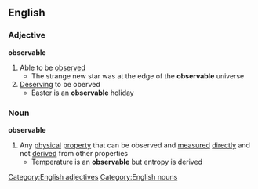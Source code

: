 ==English==
===Adjective===
'''observable'''
#Able to be [[observed]]
#* The strange new star was at the edge of the '''observable''' universe
#[[Deserving]] to be oberved
#* Easter is an '''observable''' holiday
===Noun===
'''observable'''
#Any [[physical]] [[property]] that can be observed and [[measured]] [[directly]] and not [[derived]] from other properties
#* Temperature is an '''observable''' but entropy is derived
[[Category:English adjectives]]
[[Category:English nouns]]